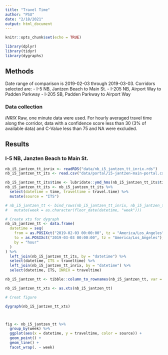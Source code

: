 ```yaml
---
title: "Travel Time"
author: "PSU"
date: "2/18/2021"
output: html_document
---
```


```r
knitr::opts_chunk$set(echo = TRUE)

library(dplyr)
library(tidyr)
library(dygraphs)

```

## Methods
Date range of comparison is 2019-02-03 through 2019-03-03.
Corridors selected are:
- I-5 NB, Jantzen Beach to Main St.
- I-205 NB, Airport Way to Padden Parkway
- I-205 SB, Padden Parkway to Airport Way

### Data collection
_INRIX_
Raw, one minute data were used. For hourly averaged travel time along the corridor, data with a confidence score less than 30 (3% of available data) and C-Value less than 75 and NA were excluded.


## Results
### I-5 NB, Janzten Beach to Main St.
```r
nb_i5_jantzen_tt_inrix <- readRDS("data/nb_i5_jantzen_tt_inrix.rds")
nb_i5_jantzen_tt_its <- read.csv("data/portal/i5-jantzen-main-portal.csv", stringsAsFactors = F)

nb_i5_jantzen_tt_its$time <- lubridate::ymd_hms(nb_i5_jantzen_tt_its$time)
nb_i5_jantzen_tt_its <- nb_i5_jantzen_tt_its %>%
  select(datetime = time, traveltime = travel.time) %>%
  mutate(source = "ITS")

# nb_i5_jantzen_tt <- bind_rows(nb_i5_jantzen_tt_inrix, nb_i5_jantzen_tt_its) %>%
#   mutate(week = as.character(floor_date(datetime, "week")))

# Create xts for dygraph
nb_i5_jantzen_tt <- data.frame(
  datetime = seq(
    from = as.POSIXct("2019-02-03 00:00:00", tz = "America/Los_Angeles"),
    to = as.POSIXct("2019-03-03 00:00:00", tz = "America/Los_Angeles"),
    by = "hour"
  )
) %>%
  left_join(nb_i5_jantzen_tt_its, by = "datetime") %>%
  select(datetime, ITS = traveltime) %>%
  left_join(nb_i5_jantzen_tt_inrix, by = "datetime") %>%
  select(datetime, ITS, INRIX = traveltime)

nb_i5_jantzen_tt <- tibble::column_to_rownames(nb_i5_jantzen_tt, var = "datetime")

nb_i5_jantzen_tt_xts <- as.xts(nb_i5_jantzen_tt)

# Creat figure

dygraph(nb_i5_jantzen_tt_xts)



fig <- nb_i5_jantzen_tt %>%
  group_by(week) %>%
  ggplot(aes(x = datetime, y = traveltime, color = source)) +
  geom_point() +
  geom_line() +
  facet_wrap(. ~ week)


```

